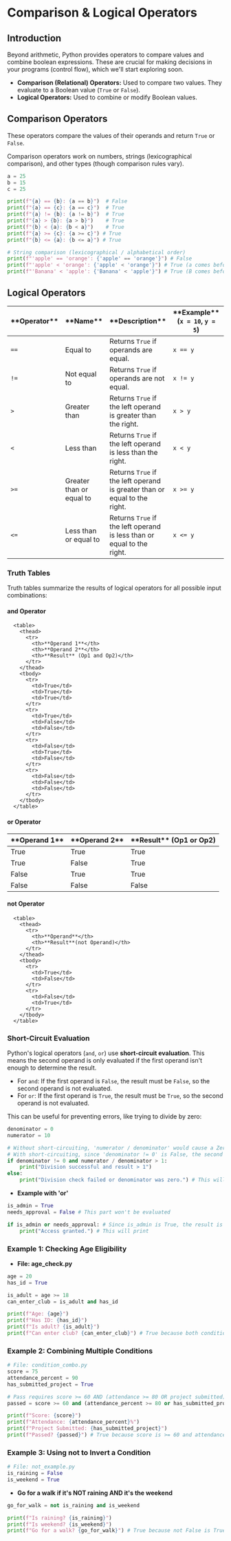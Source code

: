 
# Comparison & Logical Operators

## Introduction
<section id="Introduction"></section>

Beyond arithmetic, Python provides operators to compare values and combine boolean expressions. These are crucial for making decisions in your programs (control flow), which we'll start exploring soon.

*   **Comparison (Relational) Operators:** Used to compare two values. They evaluate to a Boolean value (`True` or `False`).
*   **Logical Operators:** Used to combine or modify Boolean values.

## Comparison Operators
<section id="Comparison-Operators"></section>

These operators compare the values of their operands and return `True` or `False`.


Comparison operators work on numbers, strings (lexicographical comparison), and other types (though comparison rules vary).

```python
a = 25
b = 15
c = 25

print(f"{a} == {b}: {a == b}")  # False
print(f"{a} == {c}: {a == c}")  # True
print(f"{a} != {b}: {a != b}")  # True
print(f"{a} > {b}: {a > b}")    # True
print(f"{b} < {a}: {b < a}")    # True
print(f"{a} >= {c}: {a >= c}") # True
print(f"{b} <= {a}: {b <= a}") # True

# String comparison (lexicographical / alphabetical order)
print(f"'apple' == 'orange': {'apple' == 'orange'}") # False
print(f"'apple' < 'orange': {'apple' < 'orange'}") # True (a comes before o)
print(f"'Banana' < 'apple': {'Banana' < 'apple'}") # True (B comes before a)
```

## Logical Operators
<section id="Logical-Operators"></section>
<table>
  <thead>
    <tr>
      <th>**Operator**</th>
      <th>**Name**</th>
      <th>**Description**</th>
      <th>
        **Example** (<code class="inline">x = 10</code>,
        <code class="inline">y = 5</code>)
      </th>
      <th>**Result**</th>
    </tr>
  </thead>
  <tbody>
    <tr>
      <td><code class="inline">==</code></td>
      <td>Equal to</td>
      <td>Returns <code class="inline">True</code> if operands are equal.</td>
      <td><code class="inline">x == y</code></td>
      <td>False</td>
    </tr>
    <tr>
      <td><code class="inline">!=</code></td>
      <td>Not equal to</td>
      <td>Returns <code class="inline">True</code> if operands are not equal.</td>
      <td><code class="inline">x != y</code></td>
      <td>True</td>
    </tr>
    <tr>
      <td><code class="inline">&gt;</code></td>
      <td>Greater than</td>
      <td>Returns <code class="inline">True</code> if the left operand is greater than the right.</td>
      <td><code class="inline">x &gt; y</code></td>
      <td>True</td>
    </tr>
    <tr>
      <td><code class="inline">&lt;</code></td>
      <td>Less than</td>
      <td>Returns <code class="inline">True</code> if the left operand is less than the right.</td>
      <td><code class="inline">x &lt; y</code></td>
      <td>False</td>
    </tr>
    <tr>
      <td><code class="inline">&gt;=</code></td>
      <td>Greater than or equal to</td>
      <td>Returns <code class="inline">True</code> if the left operand is greater than or equal to the right.</td>
      <td><code class="inline">x &gt;= y</code></td>
      <td>True</td>
    </tr>
    <tr>
      <td><code class="inline">&lt;=</code></td>
      <td>Less than or equal to</td>
      <td>Returns <code class="inline">True</code> if the left operand is less than or equal to the right.</td>
      <td><code class="inline">x &lt;= y</code></td>
      <td>False</td>
    </tr>
  </tbody>
</table>

### Truth Tables
<section id="Truth-Tables"></section>

Truth tables summarize the results of logical operators for all possible input combinations:

#### **and** Operator

      <table>
        <thead>
          <tr>
            <th>**Operand 1**</th>
            <th>**Operand 2**</th>
            <th>**Result** (Op1 and Op2)</th>
          </tr>
        </thead>
        <tbody>
          <tr>
            <td>True</td>
            <td>True</td>
            <td>True</td>
          </tr>
          <tr>
            <td>True</td>
            <td>False</td>
            <td>False</td>
          </tr>
          <tr>
            <td>False</td>
            <td>True</td>
            <td>False</td>
          </tr>
          <tr>
            <td>False</td>
            <td>False</td>
            <td>False</td>
          </tr>
        </tbody>
      </table>

#### **or** Operator

   <table>
        <thead>
          <tr>
            <th>**Operand 1**</th>
            <th>**Operand 2**</th>
            <th>**Result** (Op1 or Op2)</th>
          </tr>
        </thead>
        <tbody>
          <tr>
            <td>True</td>
            <td>True</td>
            <td>True</td>
          </tr>
          <tr>
            <td>True</td>
            <td>False</td>
            <td>True</td>
          </tr>
          <tr>
            <td>False</td>
            <td>True</td>
            <td>True</td>
          </tr>
          <tr>
            <td>False</td>
            <td>False</td>
            <td>False</td>
          </tr>
        </tbody>
      </table>

#### **not** Operator

      <table>
        <thead>
          <tr>
            <th>**Operand**</th>
            <th>**Result**(not Operand)</th>
          </tr>
        </thead>
        <tbody>
          <tr>
            <td>True</td>
            <td>False</td>
          </tr>
          <tr>
            <td>False</td>
            <td>True</td>
          </tr>
        </tbody>
      </table>

### Short-Circuit Evaluation
<section id="Short-Circuit-Evaluation"></section>

Python's logical operators (`and`, `or`) use **short-circuit evaluation**. This means the second operand is only evaluated if the first operand isn't enough to determine the result.

*   For `and`: If the first operand is `False`, the result must be `False`, so the second operand is not evaluated.
*   For `or`: If the first operand is `True`, the result must be `True`, so the second operand is not evaluated.

This can be useful for preventing errors, like trying to divide by zero:

```python
denominator = 0
numerator = 10

# Without short-circuiting, 'numerator / denominator' would cause a ZeroDivisionError
# With short-circuiting, since 'denominator != 0' is False, the second part is skipped
if denominator != 0 and numerator / denominator > 1:
    print("Division successful and result > 1")
else:
    print("Division check failed or denominator was zero.") # This will print
```
* **Example with 'or'**
```python
is_admin = True
needs_approval = False # This part won't be evaluated

if is_admin or needs_approval: # Since is_admin is True, the result is True
    print("Access granted.") # This will print
```

### Example 1: Checking Age Eligibility
* **File: age_check.py**
```python
age = 20
has_id = True

is_adult = age >= 18
can_enter_club = is_adult and has_id

print(f"Age: {age}")
print(f"Has ID: {has_id}")
print(f"Is adult? {is_adult}")
print(f"Can enter club? {can_enter_club}") # True because both conditions are True
```

### Example 2: Combining Multiple Conditions

```python
# File: condition_combo.py
score = 75
attendance_percent = 90
has_submitted_project = True

# Pass requires score >= 60 AND (attendance >= 80 OR project submitted)
passed = score >= 60 and (attendance_percent >= 80 or has_submitted_project)

print(f"Score: {score}")
print(f"Attendance: {attendance_percent}%")
print(f"Project Submitted: {has_submitted_project}")
print(f"Passed? {passed}") # True because score is >= 60 and attendance is >= 80
```

### Example 3: Using **not** to Invert a Condition

```python
# File: not_example.py
is_raining = False
is_weekend = True
```
* **Go for a walk if it's NOT raining AND it's the weekend**
```python
go_for_walk = not is_raining and is_weekend

print(f"Is raining? {is_raining}")
print(f"Is weekend? {is_weekend}")
print(f"Go for a walk? {go_for_walk}") # True because not False is True, and True and True is True
```

<section id="Quiz-time"></section>


<Quiz questions={pythonQuiz} />
